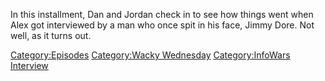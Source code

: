{{DEFAULTSORT:
    #_EPISODE_0883:More Like Jimmy Bore
}}{{Episode
    | title           = More Like Jimmy Bore
    | caption         = Listen to this episode on [https://knowledgefight.libsyn.com/883-more-like-jimmy-bore Libsyn], Read the [[Transcript/883: More Like Jimmy Bore|Unofficial Transcript]], View discussion on [https://reddit.com/18vpw7f Reddit]
    | episodeNumber   = 883
    | length          = 02:09:57
    | airDate         = January 1, 2024
    | episodeType     = [[:Category:Wacky Wednesday|Wacky Wednesday]], [[:Category:InfoWars Interview|InfoWars Interview]]
    | appearance      = [[Bill Maher]], [[Jimmy Dore]], [[Klaus Schwab]], [[Mark Zuckerberg]], [[Nick Fuentes]], [[Vladimir Putin]], [[Mark Meechan]]
    | previousEpisode = [[882: April 1, 2004]]
    | nextEpisode     = [[884: August 8, 2012]]
}}

{{Stub}}

In this installment, Dan and Jordan check in to see how things went when Alex got interviewed by a man who once spit in his face, Jimmy Dore.  Not well, as it turns out.

[[Category:Episodes]]
[[Category:Wacky Wednesday]]
[[Category:InfoWars Interview]]
